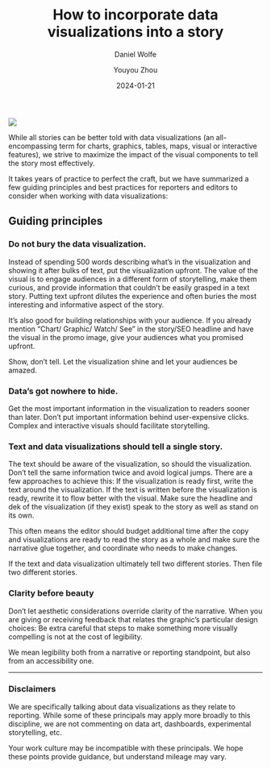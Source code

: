 ---
title: How to incorporate data visualizations into a story
date: '2024-01-21'
author:
  - Daniel Wolfe
  - Youyou Zhou
---

<img 
  class="post-img" 
  src="./header_test.png" />

While all stories can be better told with data visualizations (an all-encompassing term for charts, graphics, tables, maps, visual or interactive features), we strive to maximize the impact of the visual components to tell the story most effectively.

It takes years of practice to perfect the craft, but we have summarized a few guiding principles and best practices for reporters and editors to consider when working with data visualizations:

## Guiding principles

### Do not bury the data visualization.

Instead of spending 500 words describing what’s in the visualization and showing it after bulks of text, put the visualization upfront. The value of the visual is to engage audiences in a different form of storytelling, make them curious, and provide information that couldn’t be easily grasped in a text story. Putting text upfront dilutes the experience and often buries the most interesting and informative aspect of the story.

It’s also good for building relationships with your audience. If you already mention “Chart/ Graphic/ Watch/ See” in the story/SEO headline and have the visual in the promo image, give your audiences what you promised upfront.

Show, don’t tell. Let the visualization shine and let your audiences be amazed.

### Data’s got nowhere to hide.

Get the most important information in the visualization to readers sooner than later. Don’t put important information behind user-expensive clicks. Complex and interactive visuals should facilitate storytelling.

### Text and data visualizations should tell a single story.

The text should be aware of the visualization, so should the visualization. Don’t tell the same information twice and avoid logical jumps. There are a few approaches to achieve this:
If the visualization is ready first, write the text around the visualization.
If the text is written before the visualization is ready, rewrite it to flow better with the visual.
Make sure the headline and dek of the visualization (if they exist) speak to the story as well as stand on its own.

This often means the editor should budget additional time after the copy and visualizations are ready to read the story as a whole and make sure the narrative glue together, and coordinate who needs to make changes.

If the text and data visualization ultimately tell two different stories. Then file two different stories.

### Clarity before beauty

Don’t let aesthetic considerations override clarity of the narrative. When you are giving or receiving feedback that relates the graphic’s particular design choices: Be extra careful that steps to make something more visually compelling is not at the cost of legibility.

We mean legibility both from a narrative or reporting standpoint, but also from an accessibility one.

---

### Disclaimers

We are specifically talking about data visualizations as they relate to reporting. While some of these principals may apply more broadly to this discipline, we are not commenting on data art, dashboards, experimental storytelling, etc.

Your work culture may be incompatible with these principals. We hope these points provide guidance, but understand mileage may vary.
